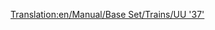 [[Translation:en/Manual/Base Set/Trains/UU '37']]
{{it/Manuale/Set base/Treni/StatLocomotive|Image=[[File:it/Manuale/Set base/Treni/Uu37.png]]
|Nome=UU "37"
|Costo=39.842
|Velocità=144
|Peso=101 
|Potenza=1.305
|Motore=2
|Rotaia=1
|Sforzo=29.877 
|Kn=239
|Annuale=3.656
|Progettata=1959
|Vita=20
|Clima=
*Temperato  
|Descrizione=Questa locomotiva ha il primo motore diesel davvero utile, questa potente "traina carichi" sarà il pezzo forte della tua azienda per molti anni a venire. È veloce come le migliori motrici a vapore ed ha un'eccellente potenza, rendendola adatta per trainare treni lunghi e pesanti.
|Real-life=Questa è la versione rinominata della [http://en.wikipedia.org/wiki/British_Rail_Class_37 British Rail Class 37].
}}
